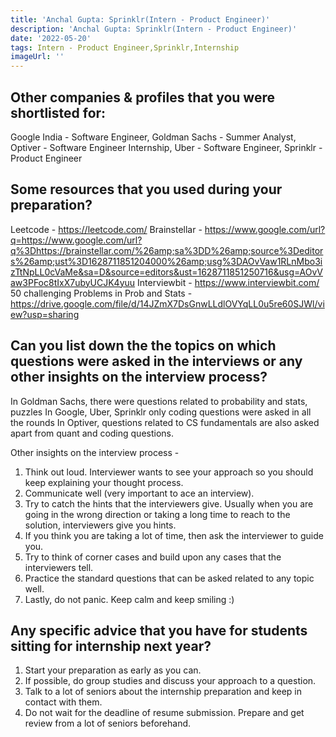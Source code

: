 ```yaml
---
title: 'Anchal Gupta: Sprinklr(Intern - Product Engineer)'
description: 'Anchal Gupta: Sprinklr(Intern - Product Engineer)'
date: '2022-05-20'
tags: Intern - Product Engineer,Sprinklr,Internship
imageUrl: ''
---
```


## Other companies & profiles that you were shortlisted for:
Google India - Software Engineer, Goldman Sachs - Summer Analyst, Optiver - Software Engineer Internship, Uber - Software Engineer, Sprinklr - Product Engineer

## Some resources that you used during your preparation?
Leetcode - https://leetcode.com/
Brainstellar - https://www.google.com/url?q=https://www.google.com/url?q%3Dhttps://brainstellar.com/%26amp;sa%3DD%26amp;source%3Deditors%26amp;ust%3D1628711851204000%26amp;usg%3DAOvVaw1RLnMbo3izTtNpLL0cVaMe&sa=D&source=editors&ust=1628711851250716&usg=AOvVaw3PFoc8tIxX7ubyUCJK4yuu
Interviewbit - https://www.interviewbit.com/
50 challenging Problems in Prob and Stats -https://drive.google.com/file/d/14JZmX7DsGnwLLdlOVYqLL0u5re60SJWl/view?usp=sharing

## Can you list down the the topics on which questions were asked in the interviews or any other insights on the interview process?
In Goldman Sachs, there were questions related to probability and stats, puzzles 
In Google, Uber, Sprinklr only coding questions were asked in all the rounds
In Optiver, questions related to CS fundamentals are also asked apart from quant and coding questions.

Other insights on the interview process - 
1. Think out loud. Interviewer wants to see your approach so you should keep explaining your thought process.
2. Communicate well (very important to ace an interview).
3. Try to catch the hints that the interviewers give. Usually when you are going in the wrong direction or taking a long time to reach to the solution, interviewers give you hints.
4. If you think you are taking a lot of time, then ask the interviewer to guide you.
5. Try to think of corner cases and build upon any cases that the interviewers tell.
6. Practice the standard questions that can be asked related to any topic well.
7. Lastly, do not panic. Keep calm and keep smiling :)

## Any specific advice that you have for students sitting for internship next year?
1. Start your preparation as early as you can. 
2. If possible, do group studies and discuss your approach to a question.
3. Talk to a lot of seniors about the internship preparation and keep in contact with them.
4. Do not wait for the deadline of resume submission. Prepare and get review from a lot of seniors beforehand.


